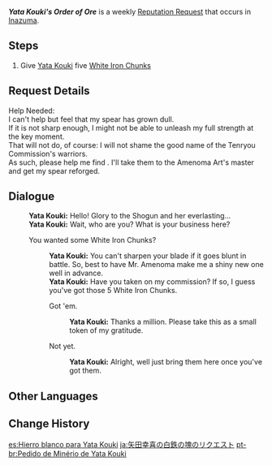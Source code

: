 {{Quest Infobox
|id            = 72719
|image         = Yata Kouki Icon.png
|type          = World
|group         = Request
|startLocation = [[Inazuma City]], [[Inazuma]]
|region        = Inazuma
|area          = Narukami Island
|subarea       = Inazuma City
|characters    = Traveler; Yata Kouki
|rewards       = Mora*20,000
|rep           = Inazuma
}}
'''''Yata Kouki's Order of Ore''''' is a weekly [[Reputation Request]] that occurs in [[Inazuma]].

==Steps==
#Give [[Yata Kouki]] five [[White Iron Chunk]]s

==Request Details==
Help Needed:<br>
I can't help but feel that my spear has grown dull.<br>
If it is not sharp enough, I might not be able to unleash my full strength at the key moment.<br>
That will not do, of course: I will not shame the good name of the Tenryou Commission's warriors.<br>
As such, please help me find {{Color|buzzword|5 White Iron Chunks}}. I'll take them to the Amenoma Art's master and get my spear reforged.

==Dialogue==
{{Quest Description|Narukami Island's Yata Kouki request 5 White Iron Chunks.}}
{{Dialogue Start}}
:'''Yata Kouki:''' Hello! Glory to the Shogun and her everlasting...
:'''Yata Kouki:''' Wait, who are you? What is your business here?
:{{DIcon|Quest}} You wanted some White Iron Chunks?
::'''Yata Kouki:''' You can't sharpen your blade if it goes blunt in battle. So, best to have Mr. Amenoma make me a shiny new one well in advance.
::'''Yata Kouki:''' Have you taken on my commission? If so, I guess you've got those 5 White Iron Chunks.
::{{DIcon|Quest}} Got 'em.
:::'''Yata Kouki:''' Thanks a million. Please take this as a small token of my gratitude.
::{{DIcon}} Not yet.
:::'''Yata Kouki:''' Alright, well just bring them here once you've got them.
{{Dialogue End}}

==Other Languages==
{{Other Languages
|en      = Yata Kouki's Order of Ore
|zhs     = 矢田幸喜的白铁块需求
|zhs_rm  = Shǐtián Xìngxǐ de Báitiě-kuài Xūqiú
|zht     = 矢田幸喜的白鐵塊需求
|zht_rm  = Shǐtián Xìngxǐ de Báitiě-kuài Xūqiú
|zh_tl   = Yata Kouki's Requirement of White Iron Pieces
|ja      = 矢田幸喜の白鉄の塊のリクエスト
|ja_rm   = Yata Kouki no Hakutetsu no Katamari no Rikuesuto
|ja_tl   = Yata Kouki's Request for White Iron Lumps
|ko      = 야타 코키의 백철 의뢰
|ko_rm   = Yata Koki-ui Baekcheol Uiroe
|ko_tl   = Yata Kouki's White Iron Request
|es      = Hierro blanco para Yata Kouki
|es_tl   = White Iron for Yata Kouki
|fr      = Du fer blanc pour Yata Kouki
|fr_tl   = White Iron for Yata Kouki
|ru      = Заказ руды от Ята Коки
|ru_tl   = Ore Order From Yata Kouki
|th      = การเสาะหา White Iron Chunk ของ Yata Kouki
|th_rm   = 
|th_tl   = 
|vi      = Mảnh Sắt Trắng Cho Yata Kouki
|vi_tl   = White Iron Chunk for Yata Kouki
|de      = Yata Koukis Bitte um weißes Eisen
|de_tl   = Yata Kouki's Request of White Iron
|id      = Permintaan Ore Yata Kouki
|id_tl   = Yata Kouki's Ore Request
|pt      = Pedido de Minério de Yata Kouki
|pt_tl   = Yata Kouki's Order of Ore
|tr      = Yata Kouki'nin Cevher Siparişi
|tr_tl   = 
|it      = Del ferro bianco per Yata Kouki
|it_tl   = 
}}

==Change History==
{{Change History|2.0}}

[[es:Hierro blanco para Yata Kouki]]
[[ja:矢田幸喜の白鉄の塊のリクエスト]]
[[pt-br:Pedido de Minério de Yata Kouki]]